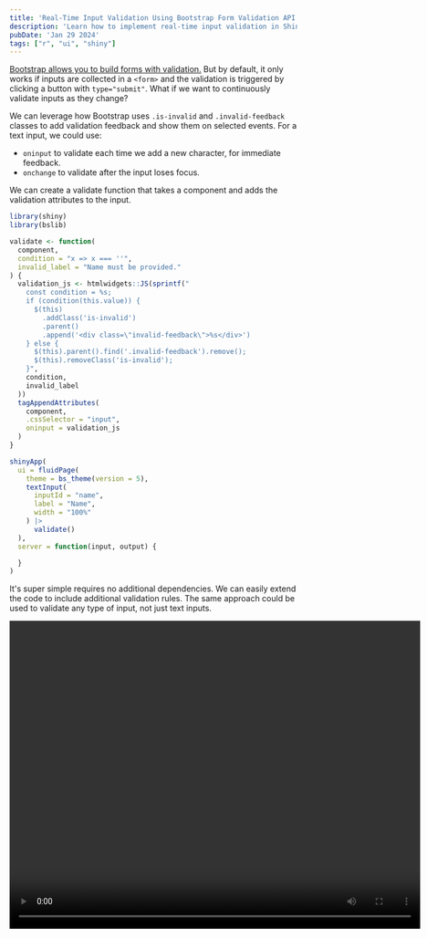 ```yaml
---
title: 'Real-Time Input Validation Using Bootstrap Form Validation API'
description: 'Learn how to implement real-time input validation in Shiny apps using Bootstrap Form Validation API for immediate feedback.'
pubDate: 'Jan 29 2024'
tags: ["r", "ui", "shiny"]
---
```


[Bootstrap allows you to build forms with validation.](https://www.notion.so/Instantaneous-Input-Validation-By-Reusing-Bootstrap-Form-Validation-79a88401c6234583beed97e12c75fcc5?pvs=21) But by default, it only works if inputs are collected in a `<form>` and the validation is triggered by clicking a button with `type="submit"`. What if we want to continuously validate inputs as they change?

We can leverage how Bootstrap uses `.is-invalid`  and `.invalid-feedback` classes to add validation feedback and show them on selected events.
For a text input, we could use:
- `oninput` to validate each time we add a new character, for immediate feedback.
- `onchange` to validate after the input loses focus.

We can create a validate function that takes a component and adds the validation attributes to the input.

```r
library(shiny)
library(bslib)

validate <- function(
  component,
  condition = "x => x === ''",
  invalid_label = "Name must be provided."
) {
  validation_js <- htmlwidgets::JS(sprintf("
    const condition = %s;
    if (condition(this.value)) {
      $(this)
        .addClass('is-invalid')
        .parent()
        .append('<div class=\"invalid-feedback\">%s</div>')
    } else {
      $(this).parent().find('.invalid-feedback').remove();
      $(this).removeClass('is-invalid');
    }",
    condition,
    invalid_label
  ))
  tagAppendAttributes(
    component,
    .cssSelector = "input",
    oninput = validation_js
  )
}

shinyApp(
  ui = fluidPage(
    theme = bs_theme(version = 5),
    textInput(
      inputId = "name",
      label = "Name",
      width = "100%"
    ) |>
      validate()
  ),
  server = function(input, output) {

  }
)
```

It's super simple requires no additional dependencies.
We can easily extend the code to include additional validation rules.
The same approach could be used to validate any type of input, not just text inputs.


<video width="720" height="540" controls>
  <source src={video} type="video/mp4" >
  </source>
</video>
